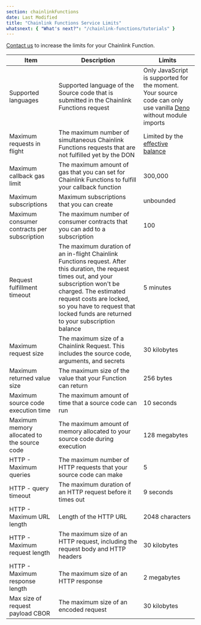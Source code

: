 ```yaml
---
section: chainlinkFunctions
date: Last Modified
title: "Chainlink Functions Service Limits"
whatsnext: { "What's next?": "/chainlink-functions/tutorials" }
---
```



<Aside type="note" title="Increase the limits">
  <a href="https://chain.link/contact?v=Integrate%20Functions">Contact us</a> to increase the limits for your Chainlink
  Function.
</Aside>

| Item                                        | Description                                                                                                                                                                                                                                                                      | Limits                                                                                                                               |
| ------------------------------------------- | -------------------------------------------------------------------------------------------------------------------------------------------------------------------------------------------------------------------------------------------------------------------------------- | ------------------------------------------------------------------------------------------------------------------------------------ |
| Supported languages                         | Supported language of the Source code that is submitted in the Chainlink Functions request                                                                                                                                                                                       | Only JavaScript is supported for the moment. Your source code can only use vanilla [Deno](https://deno.land/) without module imports |
| Maximum requests in flight                  | The maximum number of simultaneous Chainlink Functions requests that are not fulfilled yet by the DON                                                                                                                                                                            | Limited by the [effective balance](/chainlink-functions/resources/architecture#subscription-management)                              |
| Maximum callback gas limit                  | The maximum amount of gas that you can set for Chainlink Functions to fulfill your callback function                                                                                                                                                                             | 300,000                                                                                                                              |
| Maximum subscriptions                       | Maximum subscriptions that you can create                                                                                                                                                                                                                                        | unbounded                                                                                                                            |
| Maximum consumer contracts per subscription | The maximum number of consumer contracts that you can add to a subscription                                                                                                                                                                                                      | 100                                                                                                                                  |
| Request fulfillment timeout                 | The maximum duration of an in-flight Chainlink Functions request. After this duration, the request times out, and your subscription won't be charged. The estimated request costs are locked, so you have to request that locked funds are returned to your subscription balance | 5 minutes                                                                                                                            |
| Maximum request size                        | The maximum size of a Chainlink Request. This includes the source code, arguments, and secrets                                                                                                                                                                                   | 30 kilobytes                                                                                                                         |
| Maximum returned value size                 | The maximum size of the value that your Function can return                                                                                                                                                                                                                      | 256 bytes                                                                                                                            |
| Maximum source code execution time          | The maximum amount of time that a source code can run                                                                                                                                                                                                                            | 10 seconds                                                                                                                           |
| Maximum memory allocated to the source code | The maximum amount of memory allocated to your source code during execution                                                                                                                                                                                                      | 128 megabytes                                                                                                                        |
| HTTP - Maximum queries                      | The maximum number of HTTP requests that your source code can make                                                                                                                                                                                                               | 5                                                                                                                                    |
| HTTP - query timeout                        | The maximum duration of an HTTP request before it times out                                                                                                                                                                                                                      | 9 seconds                                                                                                                            |
| HTTP - Maximum URL length                   | Length of the HTTP URL                                                                                                                                                                                                                                                           | 2048 characters                                                                                                                      |
| HTTP - Maximum request length               | The maximum size of an HTTP request, including the request body and HTTP headers                                                                                                                                                                                                 | 30 kilobytes                                                                                                                         |
| HTTP - Maximum response length              | The maximum size of an HTTP response                                                                                                                                                                                                                                             | 2 megabytes                                                                                                                          |
| Max size of request payload CBOR            | The maximum size of an encoded request                                                                                                                                                                                                                                           | 30 kilobytes                                                                                                                         |
